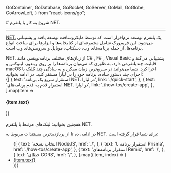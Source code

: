 
  GoContainer,
  GoDatabase,
  GoRocket,
  GoServer,
  GoMail,
  GoGlobe,
  GoArrowLeft,
} from "react-icons/go";

<Layout>
# شروع به کار با پلتفرم NET.
<hr className="mb-2" />

<a href="https://dotnet.microsoft.com/en-us/" className="blue-link">NET.</a> یک پلتفرم توسعه نرم‌افزار است که توسط مایکروسافت توسعه یافته و پشتیبانی می‌شود. این فریم‌ورک شامل مجموعه‌ای از کتابخانه‌ها و ابزارها برای ساخت انواع برنامه‌ها، از جمله برنامه‌های وب، دسکتاپ، موبایل و سرویس‌های وب است.
<div className="h-2" />
NET. از زبان‌های مختلف برنامه‌نویسی مانند C# , F# , Visual Basic پشتیبانی می‌کند و قابلیت چندپلتفرمی دارد، به طوری که می‌توان برنامه‌ها را بر روی ویندوز، لینوکس و macOS اجرا کرد.
شما می‌توانید در سریع‌ترین زمان ممکن و به سادگی چند کلیک یا اجرای چند دستور ساده، برنامه خود را در لیارا مستقر کنید. در ادامه بخوانید:

<br />

<div className="grid grid-cols-2 gap-4">
            {[
    {
      text: 'استقرار سریع یک برنامه NET. در لیارا',
      link: './quick-start',
    },
    {
      text: 'استقرار قدم به قدم برنامه‌های NET. در لیارا',
      link: './how-tos/create-app',
    },
  ].map(item =>
              <Link href={item.link}>
                <Card className="flex cursor-pointer w-full items-center justify-between">
                  <div className="flex items-center gap-3">
                    <h4>
                      {item.text}
                    </h4>
                  </div>
                  <GoArrowLeft className="ml-1" />
                </Card>
              </Link>
            )}
          </div>

<br />

<Alert variant="success">
همچنین بخوانید:
<Link href='./related-links' className="blue-link">
 لینک‌های مرتبط با پلتفرم NET.
</Link>
</Alert>
<br />

در ادامه، ده تا از پربازدیدترین مستندات مربوط به NET. برای شما قرار گرفته است:

<ul className="pr-4">
  {[
    {
      text: 'انتخاب نسخه NodeJS',
      href: './',
    },
    {
      text: 'استقرار برنامه با Prisma',
      href: './how-tos/create-app',
    },
    {
      text: 'استقرار برنامه‌های Remix',
      href: '/',
    },
    {
      text: 'خطای CORS',
      href: '/',
    },
  ].map((item, index) => (
    <li
      key={index}
      style={{
        listStyle: "persian",
        textDecoration: "underline",
        textDecorationColor: "#9ca3af"
      }}
    >
      <a
        className="flex w-[max-content] items-center gap-2 text-[18px] mt-4"
        href={item.href}
      >
        {item.text}
        <GoArrowLeft className="ml-2 text-[15px] text-[gray]" />
      </a>
    </li>
  ))}
</ul>

</Layout>